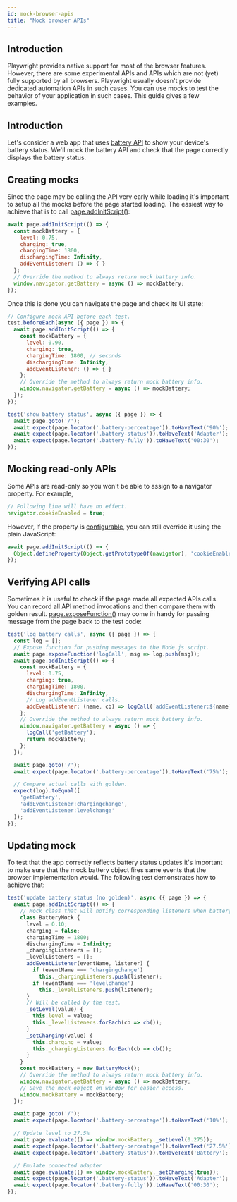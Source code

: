 ```yaml
---
id: mock-browser-apis
title: "Mock browser APIs"
---
```


## Introduction

Playwright provides native support for most of the browser features. However, there are some experimental APIs and APIs which are not (yet) fully supported by all browsers. Playwright usually doesn't provide dedicated automation APIs in such cases. You can use mocks to test the behavior of your application in such cases. This guide gives a few examples.

## Introduction

Let's consider a web app that uses [battery API](https://developer.mozilla.org/en-US/docs/Web/API/Navigator/getBattery) to show your device's battery status. We'll mock the battery API and check that the page correctly displays the battery status.

## Creating mocks

Since the page may be calling the API very early while loading it's important to setup all the mocks before the page started loading. The easiest way to achieve that is to call [page.addInitScript()](/api/class-page.mdx#page-add-init-script):

```js
await page.addInitScript(() => {
  const mockBattery = {
    level: 0.75,
    charging: true,
    chargingTime: 1800,
    dischargingTime: Infinity,
    addEventListener: () => { }
  };
  // Override the method to always return mock battery info.
  window.navigator.getBattery = async () => mockBattery;
});
```

Once this is done you can navigate the page and check its UI state:

```js
// Configure mock API before each test.
test.beforeEach(async ({ page }) => {
  await page.addInitScript(() => {
    const mockBattery = {
      level: 0.90,
      charging: true,
      chargingTime: 1800, // seconds
      dischargingTime: Infinity,
      addEventListener: () => { }
    };
    // Override the method to always return mock battery info.
    window.navigator.getBattery = async () => mockBattery;
  });
});

test('show battery status', async ({ page }) => {
  await page.goto('/');
  await expect(page.locator('.battery-percentage')).toHaveText('90%');
  await expect(page.locator('.battery-status')).toHaveText('Adapter');
  await expect(page.locator('.battery-fully')).toHaveText('00:30');
});

```

## Mocking read-only APIs

Some APIs are read-only so you won't be able to assign to a navigator property. For example,

```js
// Following line will have no effect.
navigator.cookieEnabled = true;
```

However, if the property is [configurable](https://developer.mozilla.org/en-US/docs/Web/JavaScript/Reference/Global_Objects/Object/defineProperty#configurable), you can still override it using the plain JavaScript:

```js
await page.addInitScript(() => {
  Object.defineProperty(Object.getPrototypeOf(navigator), 'cookieEnabled', { value: false });
});
```

## Verifying API calls

Sometimes it is useful to check if the page made all expected APIs calls. You can record all API method invocations and then compare them with golden result. [page.exposeFunction()](/api/class-page.mdx#page-expose-function) may come in handy for passing message from the page back to the test code:

```js
test('log battery calls', async ({ page }) => {
  const log = [];
  // Expose function for pushing messages to the Node.js script.
  await page.exposeFunction('logCall', msg => log.push(msg));
  await page.addInitScript(() => {
    const mockBattery = {
      level: 0.75,
      charging: true,
      chargingTime: 1800,
      dischargingTime: Infinity,
      // Log addEventListener calls.
      addEventListener: (name, cb) => logCall(`addEventListener:${name}`)
    };
    // Override the method to always return mock battery info.
    window.navigator.getBattery = async () => {
      logCall('getBattery');
      return mockBattery;
    };
  });

  await page.goto('/');
  await expect(page.locator('.battery-percentage')).toHaveText('75%');

  // Compare actual calls with golden.
  expect(log).toEqual([
    'getBattery',
    'addEventListener:chargingchange',
    'addEventListener:levelchange'
  ]);
});
```

## Updating mock

To test that the app correctly reflects battery status updates it's important to make sure that the mock battery object fires same events that the browser implementation would. The following test demonstrates how to achieve that:

```js
test('update battery status (no golden)', async ({ page }) => {
  await page.addInitScript(() => {
    // Mock class that will notify corresponding listeners when battery status changes.
    class BatteryMock {
      level = 0.10;
      charging = false;
      chargingTime = 1800;
      dischargingTime = Infinity;
      _chargingListeners = [];
      _levelListeners = [];
      addEventListener(eventName, listener) {
        if (eventName === 'chargingchange')
          this._chargingListeners.push(listener);
        if (eventName === 'levelchange')
          this._levelListeners.push(listener);
      }
      // Will be called by the test.
      _setLevel(value) {
        this.level = value;
        this._levelListeners.forEach(cb => cb());
      }
      _setCharging(value) {
        this.charging = value;
        this._chargingListeners.forEach(cb => cb());
      }
    }
    const mockBattery = new BatteryMock();
    // Override the method to always return mock battery info.
    window.navigator.getBattery = async () => mockBattery;
    // Save the mock object on window for easier access.
    window.mockBattery = mockBattery;
  });

  await page.goto('/');
  await expect(page.locator('.battery-percentage')).toHaveText('10%');

  // Update level to 27.5%
  await page.evaluate(() => window.mockBattery._setLevel(0.275));
  await expect(page.locator('.battery-percentage')).toHaveText('27.5%');
  await expect(page.locator('.battery-status')).toHaveText('Battery');

  // Emulate connected adapter
  await page.evaluate(() => window.mockBattery._setCharging(true));
  await expect(page.locator('.battery-status')).toHaveText('Adapter');
  await expect(page.locator('.battery-fully')).toHaveText('00:30');
});
```


[Accessibility]: /api/class-accessibility.mdx "Accessibility"
[Android]: /api/class-android.mdx "Android"
[AndroidDevice]: /api/class-androiddevice.mdx "AndroidDevice"
[AndroidInput]: /api/class-androidinput.mdx "AndroidInput"
[AndroidSocket]: /api/class-androidsocket.mdx "AndroidSocket"
[AndroidWebView]: /api/class-androidwebview.mdx "AndroidWebView"
[APIRequest]: /api/class-apirequest.mdx "APIRequest"
[APIRequestContext]: /api/class-apirequestcontext.mdx "APIRequestContext"
[APIResponse]: /api/class-apiresponse.mdx "APIResponse"
[APIResponseAssertions]: /api/class-apiresponseassertions.mdx "APIResponseAssertions"
[Browser]: /api/class-browser.mdx "Browser"
[BrowserContext]: /api/class-browsercontext.mdx "BrowserContext"
[BrowserServer]: /api/class-browserserver.mdx "BrowserServer"
[BrowserType]: /api/class-browsertype.mdx "BrowserType"
[CDPSession]: /api/class-cdpsession.mdx "CDPSession"
[ConsoleMessage]: /api/class-consolemessage.mdx "ConsoleMessage"
[Coverage]: /api/class-coverage.mdx "Coverage"
[Dialog]: /api/class-dialog.mdx "Dialog"
[Download]: /api/class-download.mdx "Download"
[Electron]: /api/class-electron.mdx "Electron"
[ElectronApplication]: /api/class-electronapplication.mdx "ElectronApplication"
[ElementHandle]: /api/class-elementhandle.mdx "ElementHandle"
[FileChooser]: /api/class-filechooser.mdx "FileChooser"
[Frame]: /api/class-frame.mdx "Frame"
[FrameLocator]: /api/class-framelocator.mdx "FrameLocator"
[GenericAssertions]: /api/class-genericassertions.mdx "GenericAssertions"
[JSHandle]: /api/class-jshandle.mdx "JSHandle"
[Keyboard]: /api/class-keyboard.mdx "Keyboard"
[Locator]: /api/class-locator.mdx "Locator"
[LocatorAssertions]: /api/class-locatorassertions.mdx "LocatorAssertions"
[Logger]: /api/class-logger.mdx "Logger"
[Mouse]: /api/class-mouse.mdx "Mouse"
[Page]: /api/class-page.mdx "Page"
[PageAssertions]: /api/class-pageassertions.mdx "PageAssertions"
[Playwright]: /api/class-playwright.mdx "Playwright"
[PlaywrightAssertions]: /api/class-playwrightassertions.mdx "PlaywrightAssertions"
[Request]: /api/class-request.mdx "Request"
[Response]: /api/class-response.mdx "Response"
[Route]: /api/class-route.mdx "Route"
[Selectors]: /api/class-selectors.mdx "Selectors"
[SnapshotAssertions]: /api/class-snapshotassertions.mdx "SnapshotAssertions"
[TimeoutError]: /api/class-timeouterror.mdx "TimeoutError"
[Touchscreen]: /api/class-touchscreen.mdx "Touchscreen"
[Tracing]: /api/class-tracing.mdx "Tracing"
[Video]: /api/class-video.mdx "Video"
[WebError]: /api/class-weberror.mdx "WebError"
[WebSocket]: /api/class-websocket.mdx "WebSocket"
[Worker]: /api/class-worker.mdx "Worker"
[Fixtures]: /api/class-fixtures.mdx "Fixtures"
[Test]: /api/class-test.mdx "Test"
[TestConfig]: /api/class-testconfig.mdx "TestConfig"
[TestInfo]: /api/class-testinfo.mdx "TestInfo"
[TestInfoError]: /api/class-testinfoerror.mdx "TestInfoError"
[TestOptions]: /api/class-testoptions.mdx "TestOptions"
[TestProject]: /api/class-testproject.mdx "TestProject"
[WorkerInfo]: /api/class-workerinfo.mdx "WorkerInfo"
[Location]: /api/class-location.mdx "Location"
[Reporter]: /api/class-reporter.mdx "Reporter"
[Suite]: /api/class-suite.mdx "Suite"
[TestCase]: /api/class-testcase.mdx "TestCase"
[TestError]: /api/class-testerror.mdx "TestError"
[TestResult]: /api/class-testresult.mdx "TestResult"
[TestStep]: /api/class-teststep.mdx "TestStep"
[Element]: https://developer.mozilla.org/en-US/docs/Web/API/element "Element"
[EvaluationArgument]: /evaluating.mdx#evaluation-argument "EvaluationArgument"
[Promise]: https://developer.mozilla.org/en-US/docs/Web/JavaScript/Reference/Global_Objects/Promise "Promise"
[iterator]: https://developer.mozilla.org/en-US/docs/Web/JavaScript/Reference/Iteration_protocols "Iterator"
[origin]: https://developer.mozilla.org/en-US/docs/Glossary/Origin "Origin"
[selector]: https://developer.mozilla.org/en-US/docs/Web/CSS/CSS_Selectors "selector"
[Serializable]: https://developer.mozilla.org/en-US/docs/Web/JavaScript/Reference/Global_Objects/JSON/stringify#Description "Serializable"
[UIEvent.detail]: https://developer.mozilla.org/en-US/docs/Web/API/UIEvent/detail "UIEvent.detail"
[UnixTime]: https://en.wikipedia.org/wiki/Unix_time "Unix Time"
[xpath]: https://developer.mozilla.org/en-US/docs/Web/XPath "xpath"

[Array]: https://developer.mozilla.org/en-US/docs/Web/JavaScript/Reference/Global_Objects/Array "Array"
[boolean]: https://developer.mozilla.org/en-US/docs/Web/JavaScript/Data_structures#Boolean_type "Boolean"
[Buffer]: https://nodejs.org/api/buffer.html#buffer_class_buffer "Buffer"
[ChildProcess]: https://nodejs.org/api/child_process.html "ChildProcess"
[Error]: https://nodejs.org/api/errors.html#errors_class_error "Error"
[EventEmitter]: https://nodejs.org/api/events.html#events_class_eventemitter "EventEmitter"
[function]: https://developer.mozilla.org/en-US/docs/Web/JavaScript/Reference/Global_Objects/Function "Function"
[Map]: https://developer.mozilla.org/en-US/docs/Web/JavaScript/Reference/Global_Objects/Map "Map"
[Metadata]: https://developer.mozilla.org/en-US/docs/Web/JavaScript/Reference/Global_Objects/Object "Object&lt;string, any&gt;"
[null]: https://developer.mozilla.org/en-US/docs/Web/JavaScript/Reference/Global_Objects/null "null"
[number]: https://developer.mozilla.org/en-US/docs/Web/JavaScript/Data_structures#Number_type "Number"
[Object]: https://developer.mozilla.org/en-US/docs/Web/JavaScript/Reference/Global_Objects/Object "Object"
[Promise]: https://developer.mozilla.org/en-US/docs/Web/JavaScript/Reference/Global_Objects/Promise "Promise"
[Readable]: https://nodejs.org/api/stream.html#stream_class_stream_readable "Readable"
[ReadStream]: https://nodejs.org/api/fs.html#class-fsreadstream "ReadStream"
[RegExp]: https://developer.mozilla.org/en-US/docs/Web/JavaScript/Reference/Global_Objects/RegExp "RegExp"
[string]: https://developer.mozilla.org/en-US/docs/Web/JavaScript/Data_structures#String_type "string"
[void]: https://developer.mozilla.org/en-US/docs/Web/JavaScript/Reference/Global_Objects/undefined "void"
[URL]: https://nodejs.org/api/url.html "URL"

[all available image tags]: https://mcr.microsoft.com/en-us/product/playwright/about "all available image tags"
[Microsoft Artifact Registry]: https://mcr.microsoft.com/en-us/product/playwright/about "Microsoft Artifact Registry"
[Dockerfile.jammy]: https://github.com/microsoft/playwright/blob/main/utils/docker/Dockerfile.jammy "Dockerfile.jammy"
